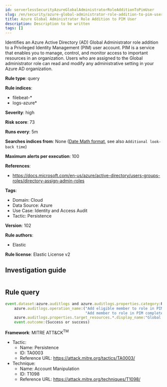 ```yaml
---
id: serverlessSecurityAzureGlobalAdministratorRoleAdditionToPimUser
slug: /en/security/azure-global-administrator-role-addition-to-pim-user
title: Azure Global Administrator Role Addition to PIM User
description: Description to be written
tags: []
---
```


<div id="azure-global-administrator-role-addition-to-pim-user"></div>

Identifies an Azure Active Directory (AD) Global Administrator role addition to a Privileged Identity Management (PIM) user account. PIM is a service that enables you to manage, control, and monitor access to important resources in an organization. Users who are assigned to the Global administrator role can read and modify any administrative setting in your Azure AD organization.

**Rule type**: query

**Rule indices**: 

* filebeat-*
* logs-azure*

**Severity**: high

**Risk score**: 73

**Runs every**: 5m

**Searches indices from**: None ([Date Math format](((ref))/common-options.html#date-math), see also <DocLink id="serverlessSecurityRulesUiCreate" section="set-the-rules-schedule">`Additional look-back time`</DocLink>)

**Maximum alerts per execution**: 100

**References**: 

* https://docs.microsoft.com/en-us/azure/active-directory/users-groups-roles/directory-assign-admin-roles

**Tags**: 

* Domain: Cloud
* Data Source: Azure
* Use Case: Identity and Access Audit
* Tactic: Persistence

**Version**: 102

**Rule authors**: 

* Elastic

**Rule license**: Elastic License v2

## Investigation guide

```markdown

```

## Rule query

```js
event.dataset:azure.auditlogs and azure.auditlogs.properties.category:RoleManagement and
    azure.auditlogs.operation_name:("Add eligible member to role in PIM completed (permanent)" or
                                    "Add member to role in PIM completed (timebound)") and
    azure.auditlogs.properties.target_resources.*.display_name:"Global Administrator" and
    event.outcome:(Success or success)

```

**Framework**: MITRE ATT&CK<sup>TM</sup>

* Tactic:
    * Name: Persistence
    * ID: TA0003
    * Reference URL: https://attack.mitre.org/tactics/TA0003/
* Technique:
    * Name: Account Manipulation
    * ID: T1098
    * Reference URL: https://attack.mitre.org/techniques/T1098/

